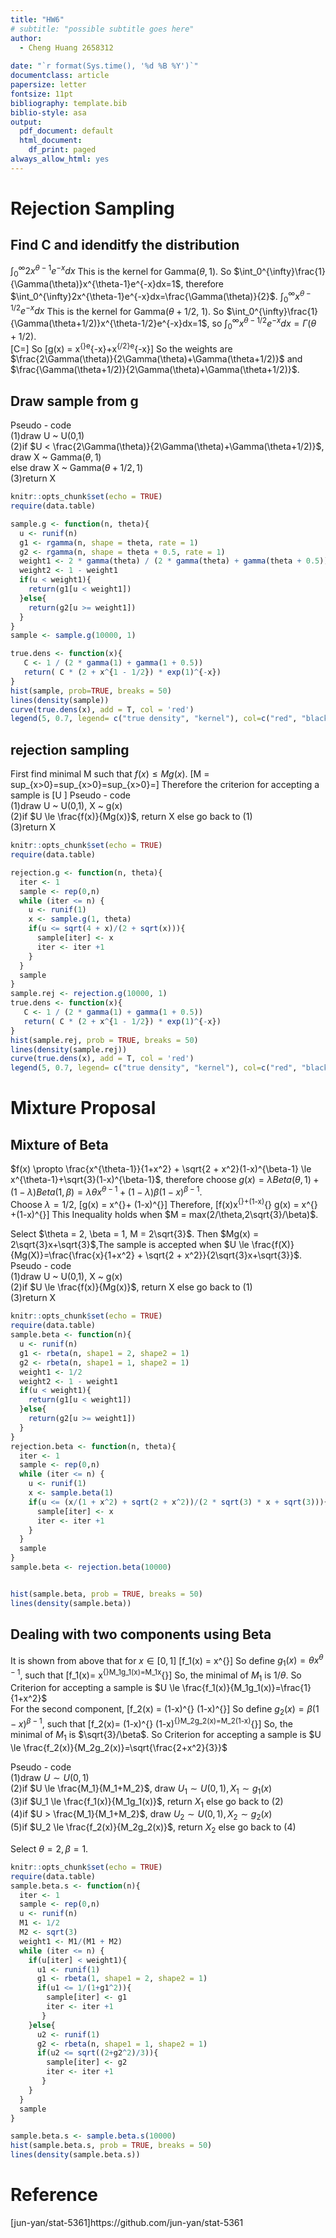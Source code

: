 ```yaml
---
title: "HW6"
# subtitle: "possible subtitle goes here"
author:
  - Cheng Huang 2658312
    
date: "`r format(Sys.time(), '%d %B %Y')`"
documentclass: article
papersize: letter
fontsize: 11pt
bibliography: template.bib
biblio-style: asa
output:
  pdf_document: default
  html_document:
    df_print: paged
always_allow_html: yes
---
```


#  Rejection Sampling
## Find C and idenditfy the distribution
$\int_0^{\infty}2x^{\theta-1}e^{-x}dx$ This is the kernel for Gamma($\theta, 1$). So $\int_0^{\infty}\frac{1}{\Gamma(\theta)}x^{\theta-1}e^{-x}dx=1$, therefore $\int_0^{\infty}2x^{\theta-1}e^{-x}dx=\frac{\Gamma(\theta)}{2}$. $\int_0^{\infty}x^{\theta-1/2}e^{-x}dx$ This is the kernel for Gamma($\theta + 1/2$, 1). So $\int_0^{\infty}\frac{1}{\Gamma(\theta+1/2)}x^{\theta-1/2}e^{-x}dx=1$, so $\int_0^{\infty}x^{\theta-1/2}e^{-x}dx=\Gamma(\theta+1/2)$.\
\[C=\frac{1}{2\Gamma(\theta)+\Gamma(\theta+1/2)}\]
So
\[g(x) = \frac{2\Gamma(\theta)}{2\Gamma(\theta)+\Gamma(\theta+1/2)}\frac{1}{\Gamma(\theta)}x^{\theta-1}e^{-x}+\frac{\Gamma(\theta+1/2)}{2\Gamma(\theta)+\Gamma(\theta+1/2)}\frac{1}{\Gamma(\theta+1/2)}x^{\theta-1/2}e^{-x}\]
So the weights are $\frac{2\Gamma(\theta)}{2\Gamma(\theta)+\Gamma(\theta+1/2)}$ and $\frac{\Gamma(\theta+1/2)}{2\Gamma(\theta)+\Gamma(\theta+1/2)}$.

## Draw sample from g
Pseudo - code\
(1)draw U ~ U(0,1)\
(2)if $U < \frac{2\Gamma(\theta)}{2\Gamma(\theta)+\Gamma(\theta+1/2)}$, draw X ~ Gamma($\theta,1$)\
   else draw X ~ Gamma($\theta+1/2, 1$)\
(3)return X
   

```r
knitr::opts_chunk$set(echo = TRUE) 
require(data.table)

sample.g <- function(n, theta){
  u <- runif(n)
  g1 <- rgamma(n, shape = theta, rate = 1)
  g2 <- rgamma(n, shape = theta + 0.5, rate = 1)
  weight1 <- 2 * gamma(theta) / (2 * gamma(theta) + gamma(theta + 0.5))
  weight2 <- 1 - weight1
  if(u < weight1){
    return(g1[u < weight1])
  }else{
    return(g2[u >= weight1])
  }
}
sample <- sample.g(10000, 1)

true.dens <- function(x){
   C <- 1 / (2 * gamma(1) + gamma(1 + 0.5))
   return( C * (2 + x^{1 - 1/2}) * exp(1)^{-x})
}
hist(sample, prob=TRUE, breaks = 50)
lines(density(sample))
curve(true.dens(x), add = T, col = 'red')
legend(5, 0.7, legend= c("true density", "kernel"), col=c("red", "black"), lty = 1)
```

## rejection sampling
First find minimal M such that $f(x) \le M g(x)$.
\[M = sup_{x>0}\frac{f(x)}{g(x)}=sup_{x>0}\frac{\sqrt{4+x}x^{\theta-1}e^{-x}}{C(2x^{\theta-1}+x^{\theta-1/2})e^{-x}}=sup_{x>0}\frac{\sqrt{4+x}}{C\sqrt{x}}=\frac{1}{C}\]
Therefore the criterion for accepting a sample is 
\[U \le \frac{\sqrt(x + 4)}{2 + \sqrt(x)}\]
Pseudo - code\
(1)draw U ~ U(0,1), X ~ g(x)\
(2)if $U \le \frac{f(x)}{Mg(x)}$, return X
   else go back to (1)\
(3)return X

```r
knitr::opts_chunk$set(echo = TRUE) 
require(data.table)

rejection.g <- function(n, theta){
  iter <- 1
  sample <- rep(0,n)
  while (iter <= n) {
    u <- runif(1)
    x <- sample.g(1, theta)
    if(u <= sqrt(4 + x)/(2 + sqrt(x))){
      sample[iter] <- x
      iter <- iter +1
    }
  }
  sample
}
sample.rej <- rejection.g(10000, 1)
true.dens <- function(x){
   C <- 1 / (2 * gamma(1) + gamma(1 + 0.5))
   return( C * (2 + x^{1 - 1/2}) * exp(1)^{-x})
}
hist(sample.rej, prob = TRUE, breaks = 50)
lines(density(sample.rej))
curve(true.dens(x), add = T, col = 'red')
legend(5, 0.7, legend= c("true density", "kernel"), col=c("red", "black"), lty = 1)
```


# Mixture Proposal
## Mixture of Beta
$f(x) \propto \frac{x^{\theta-1}}{1+x^2} + \sqrt{2 + x^2}(1-x)^{\beta-1} \le x^{\theta-1}+\sqrt{3}(1-x)^{\beta-1}$, therefore choose $g(x)=\lambda Beta(\theta,1) + (1-\lambda)Beta(1, \beta) = \lambda \theta x^{\theta-1}+(1-\lambda)\beta (1-x)^{\beta-1}$.\
Choose $\lambda = 1/2$,
\[g(x) =  \frac{\theta}{2} x^{\theta-1}+\frac{\beta}{2} (1-x)^{\beta-1}\]
Therefore,
\[f(x)\le x^{\theta-1}+\sqrt{3}(1-x)^{\beta-1} \le \alpha g(x) = \frac{M \theta}{2}x^{\theta-1} +\frac{M \beta}{2}(1-x)^{\beta-1}\]
This Inequality holds when $M = max(2/\theta,2\sqrt{3}/\beta)$.

Select $\theta = 2, \beta = 1, M = 2\sqrt{3}$. Then $Mg(x) = 2\sqrt{3}x+\sqrt{3}$,The sample is accepted when $U \le \frac{f(X)}{Mg(X)}=\frac{\frac{x}{1+x^2} + \sqrt{2 + x^2}}{2\sqrt{3}x+\sqrt{3}}$.\
Pseudo - code\
(1)draw U ~ U(0,1), X ~ g(x)\
(2)if $U \le \frac{f(x)}{Mg(x)}$, return X
   else go back to (1)\
(3)return X

```r
knitr::opts_chunk$set(echo = TRUE) 
require(data.table)
sample.beta <- function(n){
  u <- runif(n)
  g1 <- rbeta(n, shape1 = 2, shape2 = 1)
  g2 <- rbeta(n, shape1 = 1, shape2 = 1)
  weight1 <- 1/2
  weight2 <- 1 - weight1
  if(u < weight1){
    return(g1[u < weight1])
  }else{
    return(g2[u >= weight1])
  }
}
rejection.beta <- function(n, theta){
  iter <- 1
  sample <- rep(0,n)
  while (iter <= n) {
    u <- runif(1)
    x <- sample.beta(1)
    if(u <= (x/(1 + x^2) + sqrt(2 + x^2))/(2 * sqrt(3) * x + sqrt(3))){
      sample[iter] <- x
      iter <- iter +1
    }
  }
  sample
}
sample.beta <- rejection.beta(10000)


hist(sample.beta, prob = TRUE, breaks = 50)
lines(density(sample.beta))
```

## Dealing with two components using Beta
It is shown from above that for $x \in [0,1]$
\[f_1(x) = \frac{x^{\theta-1}}{1+x^2} \le x^{\theta-1}\]
So define $g_1(x)=\theta x^{\theta-1}$, such that
\[f_1(x)= \frac{x^{\theta-1}}{1+x^2} \le x^{\theta-1}\le M_1g_1(x)=M_1\theta x^{\theta-1}\]
So, the minimal of $M_1$ is $1/\theta$. So Criterion for accepting a sample is $U \le \frac{f_1(x)}{M_1g_1(x)}=\frac{1}{1+x^2}$\
For the second component,
\[f_2(x) = \sqrt{2 + x^2}(1-x)^{\beta-1} \le \sqrt{3}(1-x)^{\beta-1}\]
So define $g_2(x)=\beta (1-x)^{\beta-1}$, such that
\[f_2(x)= \sqrt{2 + x^2}(1-x)^{\beta-1} \le \sqrt{3}(1-x)^{\beta-1}\le M_2g_2(x)=M_2\beta (1-x)^{\beta-1}\]
So, the minimal of $M_1$ is $\sqrt{3}/\beta$. So Criterion for accepting a sample is $U \le \frac{f_2(x)}{M_2g_2(x)}=\sqrt{\frac{2+x^2}{3}}$\

Pseudo - code\
(1)draw $U \sim U(0,1)$\
(2)if $U \le \frac{M_1}{M_1+M_2}$, draw $U_1 \sim U(0,1), X_1 \sim g_1(x)$\
(3)if $U_1 \le \frac{f_1(x)}{M_1g_1(x)}$, return $X_1$ else go back to (2)\
(4)if $U > \frac{M_1}{M_1+M_2}$, draw $U_2 \sim U(0,1), X_2 \sim g_2(x)$\
(5)if $U_2 \le \frac{f_2(x)}{M_2g_2(x)}$, return $X_2$ else go back to (4)\

Select $\theta = 2, \beta = 1$.\
```r
knitr::opts_chunk$set(echo = TRUE) 
require(data.table)
sample.beta.s <- function(n){
  iter <- 1
  sample <- rep(0,n)
  u <- runif(n)
  M1 <- 1/2
  M2 <- sqrt(3)
  weight1 <- M1/(M1 + M2)
  while (iter <= n) {
    if(u[iter] < weight1){
      u1 <- runif(1)
      g1 <- rbeta(1, shape1 = 2, shape2 = 1)
      if(u1 <= 1/(1+g1^2)){
        sample[iter] <- g1
        iter <- iter +1
       }
    }else{
      u2 <- runif(1)
      g2 <- rbeta(n, shape1 = 1, shape2 = 1)
      if(u2 <= sqrt((2+g2^2)/3)){
        sample[iter] <- g2
        iter <- iter +1
       }
    }
  }
  sample
}

sample.beta.s <- sample.beta.s(10000)
hist(sample.beta.s, prob = TRUE, breaks = 50)
lines(density(sample.beta.s))
```

# Reference {-}
[jun-yan/stat-5361]https://github.com/jun-yan/stat-5361 \

